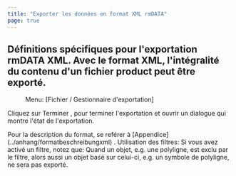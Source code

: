 ```yaml
---
title: "Exporter les données en format XML rmDATA"
page: true
---
```

## D&#233;finitions sp&#233;cifiques pour l&#39;exportation rmDATA XML. Avec le format XML, l&#39;int&#233;gralit&#233; du contenu d&#39;un fichier  <Placeholder>product</Placeholder> peut &#234;tre export&#233;. 
 <Menu> Menu: [Fichier / Gestionnaire d'exportation] </Menu> 

Cliquez sur  <Border>Terminer</Border> , pour terminer l&#39;exportation et ouvrir un dialogue qui montre l&#39;&#233;tat de l&#39;exportation.

<Success>
Pour la description du format, se ref&#233;rer &#224; [Appendice](../anhang/formatbeschreibungxml)
.
</Success>


<Warning>
 <Bold> Utilisation des filtres: </Bold>  Si vous avez activ&#233; un filtre, notez que: Quand un objet, e.g. une polyligne, est exclu par le filtre, alors aussi un objet bas&#233; sur celui-ci, e.g. un symbole de polyligne, ne sera pas export&#233;.
</Warning>
